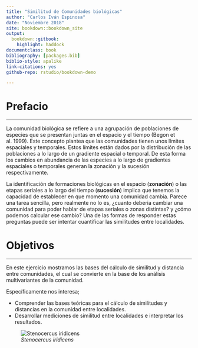 ```yaml
--- 
title: "Similitud de Comunidades biológicas"
author: "Carlos Iván Espinosa"
date: "Noviembre 2018"
site: bookdown::bookdown_site
output: 
  bookdown::gitbook:
    highlight: haddock
documentclass: book
bibliography: [packages.bib]
biblio-style: apalike
link-citations: yes
github-repo: rstudio/bookdown-demo

---
```



# Prefacio {-}

-------

La comunidad biológica se refiere a una agrupación de poblaciones de especies que se presentan juntas en el espacio y el tiempo (Begon et al. 1999). Este concepto plantea que las comunidades tienen unos límites espaciales y temporales. Estos límites están dados por la distribución de las poblaciones a lo largo de un gradiente espacial o temporal. De esta forma los cambios en abundancia de las especies a lo largo de gradientes espaciales o temporales generan la zonación y la sucesión respectivamente.

La identificación de formaciones biológicas en el espacio (__zonación__) o las etapas seriales a lo largo del tiempo (__sucesión__) implica que tenemos la capacidad de establecer en que momento una comunidad cambia. Parece una tarea sencilla, pero realmente no lo es, ¿cuanto deberia cambiar una comunidad para poder hablar de etapas seriales o zonas distintas? y ¿cómo podemos calcular ese cambio? Una de las formas de responder estas preguntas puede ser intentar cuantificar las similitudes entre localidades.



# Objetivos {-}

-------

En este ejercicio mostramos las bases del cálculo de similitud y distancia entre comunidades, el cual se convierte en la base de los análisis multivariantes de la comunidad.

Específicamente nos interesa;

 * Comprender las bases teóricas para el cálculo de similitudes y distancias en la comunidad entre localidades.
 * Desarrollar mediciones de similitud entre localidades e interpretar los resultados.

 ![*Stenocercus iridicens*](lagar.jpg)
